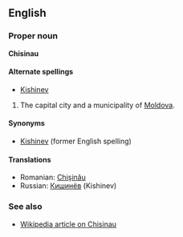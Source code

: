 ==English==
===Proper noun===
'''Chisinau'''

====Alternate spellings====
*[[Kishinev]]

#The capital city and a municipality of [[Moldova]].

====Synonyms====
*[[Kishinev]] (former English spelling)

====Translations====
*Romanian: [[Chişinău]]
*Russian: [[Кишинёв]] (Kishinev)

===See also===
*[[en:Chisinau|Wikipedia article on Chisinau]]
